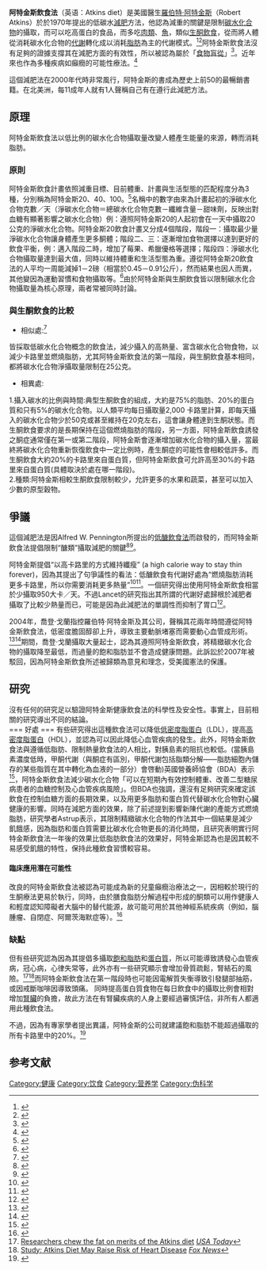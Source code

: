 
'''阿特金斯飲食法'''（英语：Atkins diet）是美國醫生[[罗伯特·阿特金斯|羅伯特·阿特金斯]]（Robert Atkins）於於1970年提出的低碳水[[減肥|減肥]]方法，他認為減重的關鍵是限制[[碳水化合物|碳水化合物]]的攝取，而可以吃高蛋白的食品，而多吃[[肉类|肉類]]、[[鱼|魚]]，類似[[生酮飲食|生酮飲食]]，從而將人體從消耗碳水化合物的[[代谢|代謝]]轉化成以消耗[[脂肪|脂肪]]為主的代謝模式。<ref>{{Cite web |url=http://jama.ama-assn.org/cgi/content/abstract/293/1/43 |title=JAMA: Comparison of the Atkins, Ornish, Weight Watchers, and Zone Diets for Weight Loss and Heart Disease Risk Reduction |access-date=2009-11-20 |archive-date=2010-12-02 |archive-url=https://web.archive.org/web/20101202124230/http://jama.ama-assn.org/cgi/content/abstract/293/1/43 |dead-url=no }}</ref><ref>{{Cite web |url=http://content.nejm.org/cgi/content/full/359/3/229 |title=NEJM: Weight Loss with a Low-Carbohydrate, Mediterranean, or Low-Fat Diet |access-date=2009-11-20 |archive-date=2010-07-22 |archive-url=https://web.archive.org/web/20100722053751/http://content.nejm.org/cgi/content/full/359/3/229 |dead-url=no }}</ref>阿特金斯飲食法沒有足夠的證據支撐其在減肥方面的有效性，所以被認為屬於「[[食物盲從現象|食物盲從]]」<ref>{{Cite journal|title=The Atkin’s diet controversy|url=https://www.annsaudimed.net/doi/10.5144/0256-4947.2006.244|last=Mahdi|first=Ghanim Salih|date=2006-05-01|journal=Annals of Saudi Medicine|issue=3|doi=10.5144/0256-4947.2006.244|volume=26|pages=244–245|pmc=PMC6074441|pmid=16861858}}</ref>。近年來也作為多種疾病如癲癇的可能性療法。<ref>{{cite journal |author1=Eric H. Kossoff,Jennifer L. Dorward |title=The Modified Atkins Diet |journal=Epilepsia |date=2008-11-04 |volume=49 |url=https://onlinelibrary.wiley.com/doi/full/10.1111/j.1528-1167.2008.01831.x |access-date=2022-03-29 |archive-date=2022-01-11 |archive-url=https://web.archive.org/web/20220111050434/https://onlinelibrary.wiley.com/doi/full/10.1111/j.1528-1167.2008.01831.x |dead-url=no }}</ref>

這個減肥法在2000年代時非常風行，阿特金斯的書成為歷史上前50的最暢銷書籍。在北美洲，每11成年人就有1人聲稱自己有在遵行此減肥方法。

== 原理 ==
阿特金斯飲食法以低比例的碳水化合物攝取量改變人體產生能量的來源，轉而消耗脂肪。
=== 原則 ===
阿特金斯飲食計畫依照減重目標、目前體重、計畫與生活型態的匹配程度分為3種，分別稱為阿特金斯20、40、100。<ref>{{cite web |title=COMPARE LOW CARB DIET PLANS: ATKINS 20®, ATKINS 40® & ATKINS 100™ |url=https://www.atkins.com/how-it-works/compare-plans#closePopup |website=ATKINS |accessdate=2022-03-29 |archive-date=2022-03-25 |archive-url=https://web.archive.org/web/20220325084835/https://www.atkins.com/how-it-works/compare-plans#closePopup |dead-url=no }}</ref>名稱中的數字由來為計畫起初的淨碳水化合物克數／天（淨碳水化合物＝總碳水化合物克數－纖維含量－甜味劑，反映出對血糖有顯著影響之碳水化合物）例：遵照阿特金斯20的人起初會在一天中攝取20公克的淨碳水化合物。阿特金斯20飲食計畫又分成4個階段，階段一：攝取最少量淨碳水化合物讓身體產生更多酮體；階段二、三：逐漸增加食物選擇以達到更好的飲食平衡，例：邁入階段二時，增加了莓果、希臘優格等選擇；階段四：淨碳水化合物攝取量達到最大值，同時以維持體重和生活型態為重。遵從阿特金斯20飲食法的人平均一周能減掉1－2磅（相當於0.45－0.91公斤），然而結果也因人而異，其他變因為運動習慣和食物攝取等。<ref>{{cite web |title=Atkins 20®: A Low Carb Ketogenic Diet |url=https://www.atkins.com/how-it-works/atkins-20 |website=ATKINS |accessdate=2022-03-29 |archive-date=2022-03-25 |archive-url=https://web.archive.org/web/20220325084913/https://www.atkins.com/how-it-works/atkins-20 |dead-url=no }}</ref>由於阿特金斯與生酮飲食皆以限制碳水化合物攝取量為核心原理，兩者常被同時討論。

=== 與生酮飲食的比較 ===
* 相似處:<ref>{{cite web |author1=SaVanna Shoemaker, MS, RDN, LD |title=What’s the Difference Between Keto and Atkins? |url=https://www.healthline.com/nutrition/atkins-vs-keto |website=Healthline |accessdate=2022-03-29 |archive-date=2021-11-06 |archive-url=https://web.archive.org/web/20211106061435/https://www.healthline.com/nutrition/atkins-vs-keto |dead-url=no }}</ref>
皆採取低碳水化合物概念的飲食法，減少攝入的高熱量、富含碳水化合物食物，以減少卡路里並燃燒脂肪，尤其阿特金斯飲食法的第一階段，與生酮飲食基本相同，都將碳水化合物淨攝取量限制在25公克。
* 相異處:
1.攝入碳水的比例與時間:典型生酮飲食的組成，大約是75%的脂肪、20%的蛋白質和只有5%的碳水化合物。以人類平均每日攝取量2,000 卡路里計算，即每天攝入的碳水化合物少於50克或甚至維持在20克左右，這會讓身體達到生酮狀態。而生酮飲食要求的是長期保持在這個燃燒脂肪的階段，另一方面，阿特金斯飲食誘發之酮症通常僅在第一或第二階段，阿特金斯會逐漸增加碳水化合物的攝入量，當最終將碳水化合物重新恢復飲食中一定比例時，產生酮症的可能性會相較低許多。而生酮飲食大約20%的卡路里來自蛋白質，但阿特金斯飲食可允許高至30%的卡路里來自蛋白質(具體取決於處在哪一階段)。<br>

2.種類:阿特金斯相較生酮飲食限制較少，允許更多的水果和蔬菜，甚至可以加入少數的原型穀物。

== 爭議 ==
這個減肥法是因Alfred W. Pennington所提出的[[低碳水化合物飲食|低醣飲食法]]而啟發的，而阿特金斯飲食法提倡限制“醣類”攝取減肥的關鍵<ref>{{Cite news|title=Dr. Robert C. Atkins, Author of Controversial but Best-Selling Diet Books, Is Dead at 72|url=https://www.nytimes.com/2003/04/18/nyregion/dr-robert-c-atkins-author-controversial-but-best-selling-diet-books-dead-72.html|newspaper=The New York Times|date=2003-04-18|accessdate=2022-03-28|issn=0362-4331|language=en-US|first=Douglas|last=Martin|archive-date=2021-08-16|archive-url=https://web.archive.org/web/20210816160107/https://www.nytimes.com/2003/04/18/nyregion/dr-robert-c-atkins-author-controversial-but-best-selling-diet-books-dead-72.html|dead-url=no}}</ref><ref>{{Cite journal|title=Atkins diet|url=https://en.wikipedia.org/w/index.php?title=Atkins_diet&oldid=1074392265|date=2022-02-28|journal=Wikipedia|language=en}}</ref>。

阿特金斯提倡“以高卡路里的方式維持纖瘦” (a high calorie way to stay thin forever)，因為其提出了句爭議性的看法：低醣飲食有代謝好處為“燃燒脂肪消耗更多卡路里，所以你需要消耗更多熱量”<ref>{{Cite journal|title=A review of the carbohydrate-insulin model of obesity|url=https://pubmed.ncbi.nlm.nih.gov/28074888|last=Hall|first=K. D.|date=2017-03|journal=European Journal of Clinical Nutrition|issue=3|doi=10.1038/ejcn.2016.260|volume=71|pages=323–326|issn=1476-5640|pmid=28074888|access-date=2022-03-28|archive-date=2022-02-20|archive-url=https://web.archive.org/web/20220220153817/https://pubmed.ncbi.nlm.nih.gov/28074888/|dead-url=no}}</ref><ref>{{Cite book|edition=New ed|chapter=Dr. Atkins' new diet revolution.|url=https://www.worldcat.org/oclc/50444490|publisher=M. Evans|date=2002|location=New York|isbn=1-59077-002-1|oclc=50444490|first=Robert C.|last=Atkins}}</ref>。一個研究得出使用阿特金斯飲食相當於少攝取950大卡／天。不過Lancet的研究指出其所謂的代謝好處歸根於減肥者攝取了比較少熱量而已，可能是因為此減肥法的單調性而抑制了胃口<ref>{{Cite journal|title=Atkins and other low-carbohydrate diets: hoax or an effective tool for weight loss?|url=https://pubmed.ncbi.nlm.nih.gov/15351198|last=Astrup|first=Arne|last2=Meinert Larsen|first2=Thomas|date=2004 Sep 4-10|journal=Lancet (London, England)|issue=9437|doi=10.1016/S0140-6736(04)16986-9|volume=364|pages=897–899|issn=1474-547X|pmid=15351198|last3=Harper|first3=Angela|access-date=2022-03-28|archive-date=2021-08-09|archive-url=https://web.archive.org/web/20210809062154/https://pubmed.ncbi.nlm.nih.gov/15351198/|dead-url=no}}</ref>。

2004年，喬登‧戈蘭指控羅伯特‧阿特金斯及其公司，聲稱其花兩年時間遵從阿特金斯飲食法，低密度膽固醇卻上升，導致主要動脈堵塞而需要動心血管成形術。<ref>{{cite web |title=Dieter Sues Atkins Estate and Company |url=https://www.nytimes.com/2004/05/27/us/dieter-sues-atkins-estate-and-company.html |website=The New York Times |accessdate=2022-03-29 |archive-date=2021-05-07 |archive-url=https://web.archive.org/web/20210507050022/https://www.nytimes.com/2004/05/27/us/dieter-sues-atkins-estate-and-company.html |dead-url=no }}</ref><ref>{{cite web |title=Atkins dieter sues after heart op |url=http://news.bbc.co.uk/1/hi/health/3753581.stm |website=BBC News |accessdate=2022-03-29 |archive-date=2017-08-31 |archive-url=https://web.archive.org/web/20170831183918/http://news.bbc.co.uk/1/hi/health/3753581.stm |dead-url=no }}</ref>期間，喬登‧戈蘭攝取大量起士，認為其遵照阿特金斯飲食，將精緻碳水化合物的攝取降至最低，而過量的飽和脂肪並不會造成健康問題。此訴訟於2007年被駁回，因為阿特金斯飲食所述被歸類為意見和理念，受美國憲法的保護。

== 研究 ==
沒有任何的研究足以驗證阿特金斯健康飲食法的科學性及安全性。事實上，目前相關的研究導出不同的結論。<br>
=== 好處 ===
有些研究得出這種飲食法可以降低[[低密度脂蛋白|低密度脂蛋白]]（LDL），提高[[高密度脂蛋白|高密度脂蛋白]]（HDL），並認為可以因此降低心血管疾病的發生。此外，阿特金斯飲食法與遵循低脂肪、限制熱量飲食法的人相比，對胰島素的阻抗也較低。(當胰島素濃度低時，甲酮代謝（與酮症有區別，甲酮代謝包括脂類分解——脂肪細胞內儲存的某些脂質在其中轉化為血液的一部分）會啓動)英國營養師協會（BDA）表示<ref>{{cite web|url=https://www.bda.uk.com/resource/low-carbohydrate-diets-for-the-management-of-type-2-diabetes-in-adults.html|title=存档副本|access-date=2022-03-29|archive-date=2022-01-02|archive-url=https://web.archive.org/web/20220102164126/https://www.bda.uk.com/resource/low-carbohydrate-diets-for-the-management-of-type-2-diabetes-in-adults.html|dead-url=no}}</ref>，阿特金斯飲食法減少碳水化合物「可以在短期內有效控制體重、改善二型糖尿病患者的血糖控制及心血管疾病風險」。但BDA也強調，還沒有足夠研究來確定該飲食在控制血糖方面的長期效果，以及用更多脂肪和蛋白質代替碳水化合物對心臟健康的影響。同時在減肥方面的效果，除了前述提到影響新陳代謝的產能方式燃燒脂肪，研究學者Astrup表示，其限制精緻碳水化合物的作法其中一個結果是減少飢餓感，因為脂肪和蛋白質需要比碳水化合物更長的消化時間，且研究表明實行阿特金斯飲食法一年後的效果比低脂肪飲食法的效果好，阿特金斯認為也是因其較不易感受飢餓的特性，保持此種飲食習慣較容易。
==== 臨床應用潛在可能性 ====
改良的阿特金斯飲食法被認為可能成為新的兒童癲癇治療法之一，因相較於現行的生酮療法更易於執行，同時，由於膳食脂肪分解過程中形成的酮類可以用作健康人和輕度認知障礙者大腦中的替代能源，故可能可用於其他神經系統疾病（例如，腦腫瘤、自閉症、阿爾茨海默症等）。<ref>{{cite web|url=https://www.j-alz.com/content/low-carb-keto-diet-atkins-style-may-modestly-improve-cognition-older-adults-preliminary|title=存档副本|access-date=2022-03-29|archive-date=2021-08-27|archive-url=https://web.archive.org/web/20210827052846/https://www.j-alz.com/content/low-carb-keto-diet-atkins-style-may-modestly-improve-cognition-older-adults-preliminary|dead-url=no}}</ref>

=== 缺點 ===
但有些研究認為因為其提倡多攝取[[飽和脂肪|飽和脂肪]]和[[蛋白质|蛋白質]]，所以可能導致誘發心血管疾病，冠心病，心律失常等，此外亦有一些研究顯示會增加骨質疏鬆，腎結石的風險。<ref>[http://www.usatoday.com/news/health/2002-08-06-atkins_x.htm Researchers chew the fat on merits of the Atkins diet] {{Wayback|url=http://www.usatoday.com/news/health/2002-08-06-atkins_x.htm |date=20111219060614 }} ''[[USA_Today|USA Today]]''</ref><ref>[http://www.foxnews.com/story/0,2933,309516,00.html Study: Atkins Diet May Raise Risk of Heart Disease] {{Wayback|url=http://www.foxnews.com/story/0,2933,309516,00.html |date=20130414014951 }} ''[[Fox_News|Fox News]]''</ref>而阿特金斯飲食法在第一階段時也可能因電解質失衡導致引發腿部抽筋，或因戒斷咖啡因導致頭痛。
同時提高蛋白質食物在每日飲食中的攝取比例會相對增加[[腎臟|腎臟]]的負擔，故此方法在有腎臟疾病的人身上要經過審慎評估，非所有人都適用此種飲食法。

不過，因為有專家學者提出異議，阿特金斯的公司就建議飽和脂肪不能超過攝取的所有卡路里中的20%。<ref>{{Cite news|title=Atkins diet boss: 'Eat less fat'|url=http://news.bbc.co.uk/2/hi/health/3408931.stm|date=2004-01-19|accessdate=2022-03-28|language=en-GB|archive-date=2012-04-09|archive-url=https://web.archive.org/web/20120409132545/http://news.bbc.co.uk/2/hi/health/3408931.stm|dead-url=no}}</ref>

==参考文献==
{{Reflist|2}}

[[Category:健康|Category:健康]]
[[Category:饮食|Category:饮食]]
[[Category:营养学|Category:营养学]]
[[Category:伪科学|Category:伪科学]]